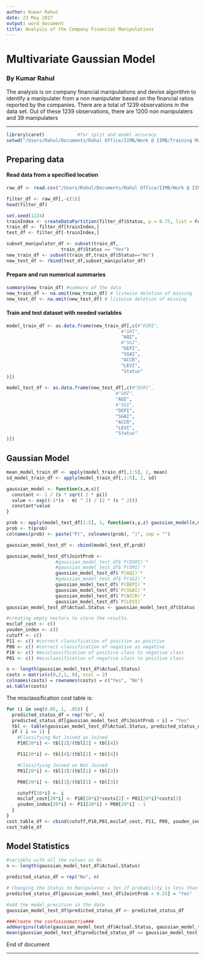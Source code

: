 ```yaml
---
author: Kumar Rahul
date: 23 May 2017
output: word_document
title: Analysis of the Company Financial Manipulations
---
```


# Multivariate Gaussian Model

### By Kumar Rahul
The analysis is on company financial manipulations and devise algorithm to identify a manipulater from a non manipulater based on the financial ratios reported by the companies. There are a total of 1239 observations in the data set. Out of these 1239 observations, there are 1200 non manipulaters and 39 manipulaters

***

```r
library(caret)            #for split and model accuracy
setwd("/Users/Rahul/Documents/Rahul Office/IIMB/Work @ IIMB/Training Material/Concepts/R files/R_gaussian_model")
```

## Preparing data

#### Read data from a specified location

```r
raw_df <- read.csv("/Users/Rahul/Documents/Rahul Office/IIMB/Work @ IIMB/Training Material/Concepts/R files/R_gaussian_model/Company_Fraud_Data_for_Gaussian_Anomaly_Detection.csv",head=TRUE,na.strings=c("", " ", "NA"), sep=",")

filter_df <- raw_df[,-c(1)]
head(filter_df)
```

```r
set.seed(1224)
trainIndex <- createDataPartition(filter_df$Status, p = 0.75, list = FALSE)
train_df <- filter_df[trainIndex,]
test_df <- filter_df[-trainIndex,]
```

```r
subset_manipulator_df <- subset(train_df,
                    train_df$Status == "Yes")
new_train_df <- subset(train_df,train_df$Status=="No")
new_test_df <- rbind(test_df,subset_manipulator_df)
```

#### Prepare and run numerical summaries

```r
summary(new_train_df) #summary of the data
new_train_df <- na.omit(new_train_df) # listwise deletion of missing
new_test_df <- na.omit(new_test_df) # listwise deletion of missing
```

#### Train and test dataset with needed variables

```r
model_train_df <- as.data.frame(new_train_df[,c(#"DSRI",
                                          #"GMI",
                                          "AQI",
                                          #"SGI",
                                          "DEPI",
                                          "SGAI",
                                          "ACCR",
                                          "LEVI",
                                          "Status"
)])

model_test_df <- as.data.frame(new_test_df[,c(#"DSRI",
                                        #"GMI",
                                        "AQI",
                                        #"SGI",
                                        "DEPI",
                                        "SGAI",
                                        "ACCR",
                                        "LEVI",
                                        "Status"
)])
```

## Gaussian Model

```r
mean_model_train_df <- apply(model_train_df[,1:5], 2, mean)
sd_model_train_df <- apply(model_train_df[,1:5], 2, sd)
```

```r
gaussian_model <- function(x,m,s){
  constant <- 1 / (s * sqrt( 2 * pi))
  value <- exp((-1*(x - m) ^ 2) / (2 * (s ^ 2)))
  constant*value
}
```

```r
prob <- apply(model_test_df[1:5], 1, function(x,y,z) gaussian_model(x,mean_model_train_df[y],sd_model_train_df[z]))
prob <- t(prob)
colnames(prob) <- paste("P(", colnames(prob), ")", sep = "")

gaussian_model_test_df <- cbind(model_test_df,prob)
```

```r
gaussian_model_test_df$JointProb <-
                  #gaussian_model_test_df$`P(DSRI)`*
                  #gaussian_model_test_df$`P(GMI)`*
                  gaussian_model_test_df$`P(AQI)`*
                  #gaussian_model_test_df$`P(SGI)`*
                  gaussian_model_test_df$`P(DEPI)`*
                  gaussian_model_test_df$`P(SGAI)`*
                  gaussian_model_test_df$`P(ACCR)`*
                  gaussian_model_test_df$`P(LEVI)`
gaussian_model_test_df$Actual.Status <- gaussian_model_test_df$Status
```

```r
#creating empty vectors to store the results.
msclaf_cost <- c()
youden_index <- c()
cutoff <- c()
P11 <- c() #correct classification of positive as positive
P00 <- c() #correct classification of negative as negative
P10 <- c() #misclassification of positive class to negative class
P01 <- c() #misclassification of negative class to positive class
```

```r
n <- length(gaussian_model_test_df$Actual.Status)
costs = matrix(c(0,2,1, 0), ncol = 2)
colnames(costs) = rownames(costs) = c("Yes", "No")
as.table(costs)
```

The misclassification cost table is:

```r
for (i in seq(0.05, 1, .05)) {
  predicted_status_df = rep("No", n)
  predicted_status_df[gaussian_model_test_df$JointProb < i] = "Yes"
  tbl <- table(gaussian_model_test_df$Actual.Status, predicted_status_df)
  if ( i <= 1) {
    #Classifying Not Joined as Joined
    P10[20*i] <- tbl[2]/(tbl[2] + tbl[4])

    P11[20*i] <- tbl[4]/(tbl[2] + tbl[4])

    #Classifying Joined as Not Joined
    P01[20*i] <- tbl[3]/(tbl[1] + tbl[3])

    P00[20*i] <- tbl[1]/(tbl[1] + tbl[3])

    cutoff[20*i] <- i
    msclaf_cost[20*i] <- P10[20*i]*costs[2] + P01[20*i]*costs[3]
    youden_index[20*i] <- P11[20*i] + P00[20*i] - 1
  }
}
cost_table_df <- cbind(cutoff,P10,P01,msclaf_cost, P11, P00, youden_index)
cost_table_df
```

## Model Statistics

```r
#variable with all the values as No
n <- length(gaussian_model_test_df$Actual.Status)

predicted_status_df = rep("No", n)

# Changing the Status to Manipulator = Yes if probability is less than threshold
predicted_status_df[gaussian_model_test_df$JointProb < 0.25] = "Yes"

#add the model_precition in the data
gaussian_model_test_df$predicted_status_df <- predicted_status_df

###Create the confusionmatrix###
addmargins(table(gaussian_model_test_df$Actual.Status, gaussian_model_test_df$predicted_status_df))
mean(gaussian_model_test_df$predicted_status_df == gaussian_model_test_df$Actual.Status)
```

End of document

***
